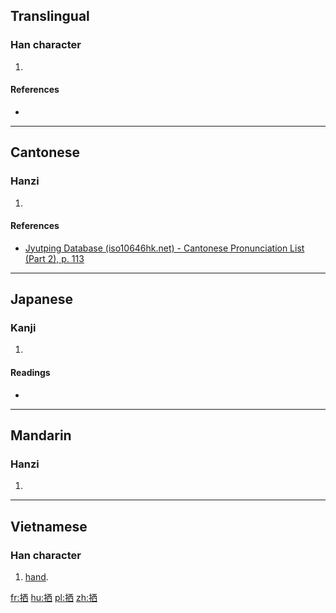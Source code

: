 ==Translingual==

===Han character===
{{Han char|rn=64|rad=手|as=06|sn=9|four=|canj=QMCW|ids=⿰扌西}}

# {{defn|Han|sort=手06}}

====References====
* {{Han ref|kx=0427.170|dkj=11986|dj=0776.140|hdz=31867.070|uh=62EA|ud=25322}}

----

==Cantonese==

===Hanzi===
{{yue-hanzi|jyut=[[cin1]]|y=chin1}}

# {{defn|lang=yue|sort=手06}}

====References====
* [http://www.iso10646hk.net/jp/document/download.jsp Jyutping Database (iso10646hk.net) - Cantonese Pronunciation List (Part 2), p. 113]

----

==Japanese==

===Kanji===
{{ja-kanji|grade=|rs=手06}}

# {{defn|lang=ja|sort=手06}}

====Readings====
* {{ja-readings|on=[[せん]] (sen), [[い]] (i)|kun=[[うつる]] (utsuru)}}

----

==Mandarin==

===Hanzi===
{{cmn-hanzi|pin=[[qiān]] ([[qian1]]), [[kuò]] ([[kuo4]])|wg=ch'ien<sup>1</sup>, k'uo<sup>4</sup>}}

# {{defn|lang=cmn|sort=手06}}

----

==Vietnamese==

===Han character===
{{vi-hantu|tay|rs=手06}}

# [[hand]].

[[fr:拪]]
[[hu:拪]]
[[pl:拪]]
[[zh:拪]]